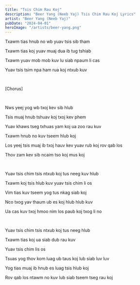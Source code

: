 ```yaml
---
title: "Tsis Chim Rau Koj"
description: "Beer Yang (Neeb Yaj) Tsis Chim Rau Koj Lyrics"
artist: "Beer Yang (Neeb Yaj)"
pubDate: "2024-04-01"
heroImage: "/artists/beer-yang.png"
---
```


Txawm tias hnub no wb yuav tsis sib tham

Txawm tias koj yuav muaj dua ib tug tshiab

Txawm yuav mob mob kuv lu siab npaum li cas

Yuav tsis tsim npa ham rua koj ntxub kuv

<br />

[Chorus]

<br />

Nws yeej yog wb txoj kev sib hlub

Tsis muaj hnub tshuav koj txoj kev phem

Yuav khaws tseg txhuas yam koj ua zoo rau kuv

Txawm hnub no kuv tseem hlub koj

Los yeej tsis muaj ib txoj hauv kev yuav rub koj rov qab los

Thov zam kev sib ncaim tso koj mus koj

<br />

Yuav tsis chim tsis ntxub koj tus neeg kuv hlub

Txawm koj tsis hlub kuv yuav tsis chim li os

Vim tias kuv tseem yog tus nkag siab koj

Nco txog yav thaum ub es koj hlub hlub kuv

Ua cas kuv txoj hmoo nim los paub koj txog li no

<br />

Yuav tsis chim tsis ntxub koj tus neeg hlub

Txawm tias koj ua siab dub rau kuv

Yuav tsis chim lis os

Tsuas yog thov kom luag ub taus koj lub siab luv luv

Yog tias muaj ib hnub es luag tsis hlub koj

Rov qab los ntawm no kuv lub siab tseem tseg rau koj
